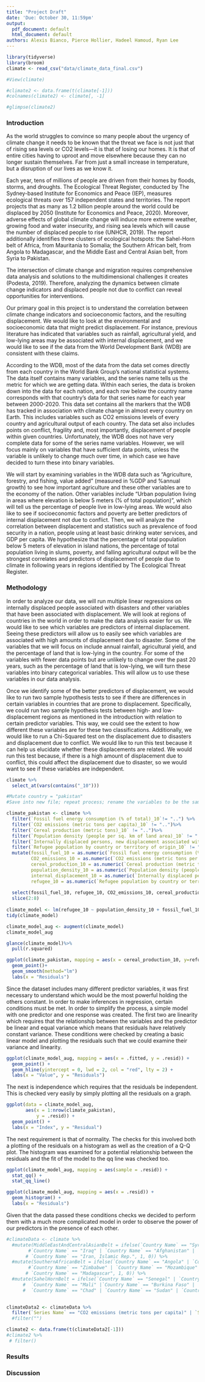 ```yaml
---
title: "Project Draft"
date: 'Due: October 30, 11:59pm'
output:
  pdf_document: default
  html_document: default
authors: Alexis Bianco, Pierce Hollier, Hadeel Hamoud, Ryan Lee
---
```


```r
library(tidyverse)
library(broom)
climate <- read_csv("data/climate_data_final.csv")

#View(climate)

#climate2 <- data.frame(t(climate[-1]))
#colnames(climate2) <- climate[, -1]

#glimpse(climate2)

```

### Introduction

As the world struggles to convince so many people about the urgency of climate change it needs to be known that the threat we face is not just that of rising sea levels or CO2 levels—it is that of losing our homes. It is that of entire cities having to uproot and move elsewhere because they can no longer sustain themselves. Far from just a small increase in temperature, but a disruption of our lives as we know it.

Each year, tens of millions of people are driven from their homes by floods, storms, and droughts. The Ecological Threat Register, conducted by The Sydney-based Institute for Economics and Peace (IEP), measures ecological threats over 157 independent states and territories. The report projects that as many as 1.2 billion people around the world could be displaced by 2050 (Institute for Economics and Peace, 2020). Moreover, adverse effects of global climate change will induce more extreme weather, growing food and water insecurity, and rising sea levels which will cause the number of displaced people to rise (UNHCR, 2019). The report additionally identifies three clusters of ecological hotspots: the Sahel-Horn belt of Africa, from Mauritania to Somalia; the Southern African belt, from Angola to Madagascar, and the Middle East and Central Asian belt, from Syria to Pakistan.

The intersection of climate change and migration requires comprehensive data analysis and solutions to the multidimensional challenges it creates (Podesta, 2019). Therefore, analyzing the dynamics between climate change indicators and displaced people not due to conflict can reveal opportunities for interventions.

Our primary goal in this project is to understand the correlation between climate change indicators and socioeconomic factors, and the resulting displacement. We would like to look at the environmental and socioeconomic data that might predict displacement. For instance, previous literature has indicated that variables such as rainfall, agricultural yield, and low-lying areas may be associated with internal displacement, and we would like to see if the data from the World Development Bank (WDB) are consistent with these claims.

According to the WDB, most of the data from the data set comes directly from each country in the World Bank Group’s national statistical systems. The data itself contains many variables, and the series name tells us the metric for which we are getting data. Within each series, the data is broken down into the data for each nation, and each row below the country name corresponds with that country's data for that series name for each year between 2000-2020. This data set contains all the markers that the WDB has tracked in association with climate change in almost every country on Earth. This includes variables such as CO2 emissions levels of every country and agricultural output of each country. The data set also includes points on conflict, fragility and, most importantly, displacement of people within given countries. Unfortunately, the WDB does not have very complete data for some of the series name variables. However, we will focus mainly on variables that have sufficient data points, unless the variable is unlikely to change much over time, in which case we have decided to turn these into binary variables. 

We will start by examining variables in the WDB data such as “Agriculture, forestry, and fishing, value added” (measured in %GDP and %annual growth) to see how important agriculture and these other variables are to the economy of the nation. Other variables include “Urban population living in areas where elevation is below 5 meters (% of total population)”, which will tell us the percentage of people live in low-lying areas. We would also like to see if socioeconomic factors and poverty are better predictors of internal displacement not due to conflict. Then, we will analyze the correlation between displacement and statistics such as prevalence of food security in a nation, people using at least basic drinking water services, and GDP per capita. We hypothesize that the percentage of total population below 5 meters of elevation in island nations, the percentage of total population living in slums, poverty, and falling agricultural output will be the strongest correlates and predictors of displacement of people due to climate in following years in regions identified by The Ecological Threat Register.

### Methodology

In order to analyze our data, we will run multiple linear regressions on internally displaced people associated with disasters and other variables that have been associated with displacement. We will look at regions of countries in the world in order to make the data analysis easier for us. We would like to see which variables are predictors of internal displacement. Seeing these predictors will allow us to easily see which variables are associated with high amounts of displacement due to disaster. Some of the variables that we will focus on include annual rainfall, agricultural yield, and the percentage of land that is low-lying in the country. For some of the variables with fewer data points but are unlikely to change over the past 20 years, such as the percentage of land that is low-lying, we will turn these variables into binary categorical variables. This will allow us to use these variables in our data analysis. 

Once we identify some of the better predictors of displacement, we would like to run two sample hypothesis tests to see if there are differences in certain variables in countries that are prone to displacement. Specifically, we could run two sample hypothesis tests between high- and low-displacement regions as mentioned in the introduction with relation to certain predictor variables. This way, we could see the extent to how different these variables are for these two classifications. Additionally, we would like to run a Chi-Squared test on the displacement due to disasters and displacement due to conflict. We would like to run this test because it can help us elucidate whether these displacements are related. We would run this test because, if there is a high amount of displacement due to conflict, this could affect the displacement due to disaster, so we would want to see if these variables are independent. 


```r
climate %>%
  select_at(vars(contains("_10")))

#Mutate country = "pakistan"
#Save into new file; repeat process; rename the variables to be the same so that r-bind can occur

```



```r
climate_pakistan <- climate %>%
  filter(`Fossil fuel energy consumption (% of total)_10`!= "..") %>%
  filter(`CO2 emissions (metric tons per capita)_10` != "..")%>%
  filter(`Cereal production (metric tons)_10` != "..")%>%
  filter(`Population density (people per sq. km of land area)_10` != "..")%>%
  filter(`Internally displaced persons, new displacement associated with disasters (number of cases)_10` != "..")%>%
  filter(`Refugee population by country or territory of origin_10` != "..")%>%
  mutate(fossil_fuel_10 = as.numeric(`Fossil fuel energy consumption (% of total)_10`),
         CO2_emissions_10 = as.numeric(`CO2 emissions (metric tons per capita)_10`),
         cereal_production_10 = as.numeric(`Cereal production (metric tons)_10`),
         population_density_10 = as.numeric(`Population density (people per sq. km of land area)_10`),
         internal_displacement_10 = as.numeric(`Internally displaced persons, new displacement associated with disasters (number of cases)_10`),
         refugee_10 = as.numeric(`Refugee population by country or territory of origin_10`))%>%
  
  select(fossil_fuel_10, refugee_10, CO2_emissions_10, cereal_production_10, population_density_10, internal_displacement_10)%>%
  slice(2:8)
  
climate_model <- lm(refugee_10 ~ population_density_10 + fossil_fuel_10 + CO2_emissions_10 + cereal_production_10, data = climate_pakistan)
tidy(climate_model)

climate_model_aug <- augment(climate_model)
climate_model_aug 

glance(climate_model)%>%
  pull(r.squared)

ggplot(climate_pakistan, mapping = aes(x = cereal_production_10, y=refugee_10)) +
  geom_point()+
  geom_smooth(method="lm")
  labs(x = "Residuals")

```

Since the dataset includes many different predictor variables, it was first necessary to understand which would be the most powerful holding the others constant. In order to make inferences in regression, certain conditions must be met. In order to simplify the process, a simple model with one predictor and one response was created. The first two are linearity which requires that the relationship between the variables and the predictor be linear and equal variance which means that residuals have relatively constant variance. These conditions were checked by creating a basic linear model and plotting the residuals such that we could examine their variance and linearity.

```r

ggplot(climate_model_aug, mapping = aes(x = .fitted, y = .resid)) +
  geom_point() + 
  geom_hline(yintercept = 0, lwd = 2, col = "red", lty = 2) +
  labs(x = "Value", y = "Residuals")

```

The next is independence which requires that the residuals be independent.  This is checked very easily by simply plotting all the residuals on a graph. 

```r

ggplot(data = climate_model_aug, 
       aes(x = 1:nrow(climate_pakistan), 
           y = .resid)) + 
  geom_point() + 
  labs(x = "Index", y = "Residual")
```

The next requirement is that of normality. The checks for this involved both a plotting of the residuals on a histogram as well as the creation of a Q-Q plot. The histogram was examined for a potential relationship between the residuals and the fit of the model to the qq line was checked too. 

```r

ggplot(climate_model_aug, mapping = aes(sample = .resid)) +
  stat_qq() + 
  stat_qq_line()

ggplot(climate_model_aug, mapping = aes(x = .resid)) +
  geom_histogram() + 
  labs(x = "Residuals")
```

Given that the data passed these conditions checks we decided to perform them with a much more complicated model in order to observe the power of our predictors in the presence of each other.  

```r
#climateData <- climate %>%
  #mutate(MiddleEastAndCentralAsianBelt = ifelse(`Country Name` == "Syrian Arab Republic" | 
        #`Country Name` == "Iraq" | `Country Name` == "Afghanistan" | `Country Name` == "Pakistan" #| 
       # `Country Name` == "Iran, Islamic Rep.", 1, 0)) %>%
  #mutate(SouthernAfricanBelt = ifelse(`Country Name` == "Angola" | `Country Name` == "Zambia" | 
        #`Country Name` == "Zimbabwe" | `Country Name` == "Mozambique" | `Country Name` == "Malawi" |
       # `Country Name` == "Madagascar", 1, 0)) %>%
  #mutate(SahelHornBelt = ifelse(`Country Name` == "Senegal" | `Country Name` == "Mauritania" | 
      #  `Country Name` == "Mali" |`Country Name` == "Burkina Faso" | `Country Name` == "Niger" | 
      #  `Country Name` == "Chad" | `Country Name` == "Sudan" | `Country Name` == "Eritrea", 1, 0))
         
```


```r
climateData2 <- climateData %>% 
  filter(`Series Name` == "CO2 emissions (metric tons per capita)" | `Series Name` == "Net migration" ) 
  #filter("")

climate2 <- data.frame(t(climateData2[-1]))
#climate2 %>% 
 # filter()

```




### Results



### Discussion


